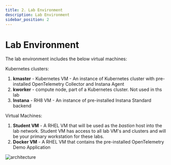 ```yaml
---
title: 2. Lab Environment
description: Lab Environment
sidebar_position: 2
---
```


# Lab Environment
The lab environment includes the below virtual machines:

Kubernetes clusters:

1. **kmaster** - Kubernetes VM - An instance of Kubernetes cluster with pre-installed OpenTelemetry Collector and Instana Agent
2. **kworker** - compute node, part of a Kubernetes cluster. Not used in ths lab
3. **Instana** - RH8 VM - An instance of pre-installed Instana Standard backend

Virtual Machines:

1. **Student VM** - A RHEL VM that will be used as the _bastion_ host into the lab network. Student VM has access to all lab VM's and clusters and will be your primary workstation for these labs.
2. **Docker VM** - A RHEL VM that contains the pre-installed OpenTelemetry Demo Application

![architecture](images/architecture-001.png)
